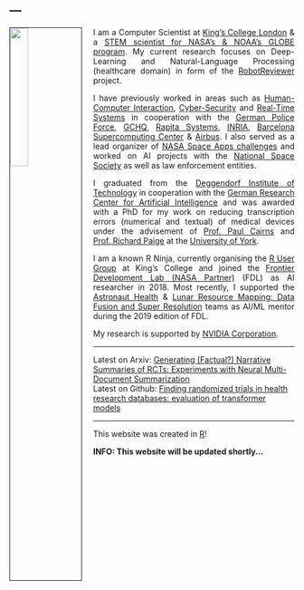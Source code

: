 ---
---

<link rel="stylesheet" href="styles.css" type="text/css">

<img src="images/frank_shuttle.png" style="width:25%; border:1px solid; margin-right: 20px" align="left">

<p align="justify">I am a Computer Scientist at [King's College London](https://kclpure.kcl.ac.uk/portal/frank.soboczenski.html) & a [STEM scientist for NASA's & NOAA's GLOBE program](https://www.globe.gov/web/frank.soboczenski/home). My current research focuses on Deep-Learning and Natural-Language Processing (healthcare domain) in form of the [RobotReviewer](http://www.robotreviewer.net/) project.</p>

<p align="justify">I have previously worked in areas such as [Human-Computer Interaction](http://www-users.cs.york.ac.uk/~feynman/), [Cyber-Security](https://www.york.ac.uk/study/postgraduate-taught/courses/msc-cyber-security/) and [Real-Time Systems](http://www.proxima-project.eu/) in cooperation with the [German Police Force](http://www.polizei.bayern.de/), [GCHQ](https://www.gchq.gov.uk/), [Rapita Systems](https://www.rapitasystems.com/), [INRIA](https://www.inria.fr/en/), [Barcelona Supercomputing Center](https://www.bsc.es/) & [Airbus](http://www.airbus.com/). I also served as a lead organizer of [NASA Space Apps challenges](https://www.spaceappschallenge.org/) and worked on AI projects with the [National Space Society](http://www.nss.org/) as well as law enforcement entities.</p>


<!--<p align="justify">During my work I have developed numerous applications for science and industry and I particularly enjoy combining state-of-the-art technologies to solve challenging problems.</p>
-->

<p align="justify">I graduated from the [Deggendorf Institute of Technology](https://www.th-deg.de/en) in cooperation with the [German Research Center for Artificial Intelligence](https://www.dfki.de/web) and was awarded with a PhD for my work on reducing transcription errors (numerical and textual) of medical devices under the advisement of [Prof. Paul Cairns](https://www-users.cs.york.ac.uk/~pcairns/) and [Prof. Richard Paige](https://www.cs.york.ac.uk/people/paige) at the [University of York](https://cs.york.ac.uk).</p>

<p align="justify">I am a known R Ninja, currently organising the [R User Group](https://www.kcl.ac.uk) at King's College and joined the [Frontier Development Lab (NASA Partner)](https://frontierdevelopmentlab.org/) (FDL) as AI researcher in 2018. Most recently, I supported the [Astronaut Health](https://frontierdevelopmentlab.org/blog/2019/7/5/introducing-the-2019-astronaut-mentors) & [Lunar Resource Mapping: Data Fusion and Super Resolution](https://frontierdevelopmentlab.org/blog/2019/7/5/introducing-the-2019-lunar-mentors) teams as AI/ML mentor during the 2019 edition of FDL.</p>

<p align="justify">My research is supported by [NVIDIA Corporation](http://www.nvidia.com/).</p>

_________

Latest on Arxiv: [Generating (Factual?) Narrative Summaries of RCTs: Experiments with Neural Multi-Document Summarization](https://arxiv.org/abs/2008.11293)<br>
Latest on Github:  [Finding randomized trials in health research databases: evaluation of transformer models](https://github.com/h21k/findingRCTs)<br>

_________

This website was created in [R](https://www.r-project.org)! 

<b>INFO: This website will be updated shortly...</b>


<!--updates on : conference articles, presentations, talks, springer, teaching upcoming MPH, Speaking (Micosoft - Krittika, BBC, GTC, NASA Galvaston, NASA JPL, FDL 2020, Mentor 2019 stuff, NSPIRES, MooonRaiders, -->
